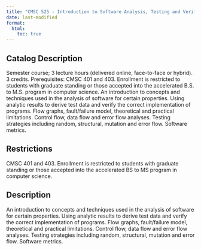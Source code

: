 ```yaml
---
title: "CMSC 525 - Introduction to Software Analysis, Testing and Verification"
date: last-modified
format:
  html:
    toc: true
---
```


## Catalog Description

Semester course; 3 lecture hours (delivered online, face-to-face or hybrid). 3 credits. Prerequisites: CMSC 401 and 403. Enrollment is restricted to students with graduate standing or those accepted into the accelerated B.S. to M.S. program in computer science. An introduction to concepts and techniques used in the analysis of software for certain properties. Using analytic results to derive test data and verify the correct implementation of programs. Flow graphs, fault/failure model, theoretical and practical limitations. Control flow, data flow and error flow analyses. Testing strategies including random, structural, mutation and error flow. Software metrics.


## Restrictions
 
CMSC 401 and 403. Enrollment is restricted to students with graduate standing or those accepted into the accelerated BS to MS program in computer science.

## Description

An introduction to concepts and techniques used in the analysis of software for certain properties. Using analytic results to derive test data and verify the correct implementation of programs. Flow graphs, fault/failure model, theoretical and practical limitations. Control flow, data flow and error flow analyses. Testing strategies including random, structural, mutation and error flow. Software metrics.


